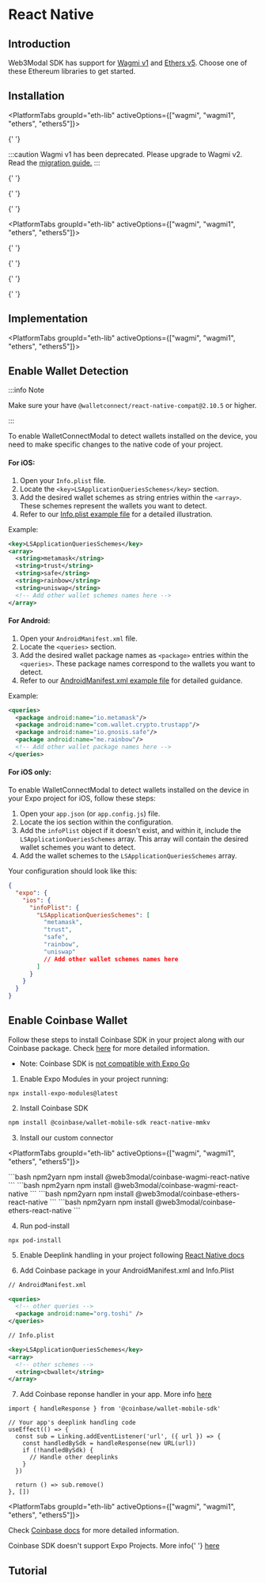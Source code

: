 




# React Native

## Introduction

Web3Modal SDK has support for [Wagmi v1](https://1.x.wagmi.sh/) and [Ethers v5](https://docs.ethers.org/v5/). Choose one of these Ethereum libraries to get started.

<CloudBanner />

## Installation

<Tabs groupId="platform">
<TabItem value="rn-cli" label="React Native CLI">

<PlatformTabs groupId="eth-lib" activeOptions={["wagmi", "wagmi1", "ethers", "ethers5"]}>

<PlatformTabItem value="wagmi">

{' '}

<WagmiInstallation />

</PlatformTabItem>

<PlatformTabItem value="wagmi1">

:::caution
Wagmi v1 has been deprecated. Please upgrade to Wagmi v2. Read the [migration guide.](https://wagmi.sh/react/guides/migrate-from-v1-to-v2)
:::

{' '}

<Wagmi1Installation />

</PlatformTabItem>

<PlatformTabItem value="ethers">

{' '}

<EthersInstallation />

</PlatformTabItem>

<PlatformTabItem value="ethers5">

{' '}

<Ethers5Installation />

</PlatformTabItem>

</PlatformTabs>

</TabItem>

<TabItem value="expo" label="Expo">

<PlatformTabs groupId="eth-lib" activeOptions={["wagmi", "wagmi1", "ethers", "ethers5"]}>

<PlatformTabItem value="wagmi">

{' '}

<WagmiInstallationExpo />

</PlatformTabItem>

<PlatformTabItem value="wagmi1">

{' '}

<Wagmi1InstallationExpo />

</PlatformTabItem>

<PlatformTabItem value="ethers">

{' '}

<EthersInstallationExpo />

</PlatformTabItem>

<PlatformTabItem value="ethers5">

{' '}

<Ethers5InstallationExpo />

</PlatformTabItem>

</PlatformTabs>

</TabItem>

</Tabs>

## Implementation

<PlatformTabs groupId="eth-lib" activeOptions={["wagmi", "wagmi1", "ethers", "ethers5"]}>

<PlatformTabItem value="wagmi">
  <WagmiImplementation />
</PlatformTabItem>

<PlatformTabItem value="wagmi1">
  <Wagmi1Implementation />
</PlatformTabItem>

<PlatformTabItem value="ethers">
  <EthersImplementation />
</PlatformTabItem>

<PlatformTabItem value="ethers5">
  <Ethers5Implementation />
</PlatformTabItem>

</PlatformTabs>

## Enable Wallet Detection

:::info Note

Make sure your have `@walletconnect/react-native-compat@2.10.5` or higher.

:::

To enable WalletConnectModal to detect wallets installed on the device, you need to make specific changes to the native code of your project.

<Tabs groupId="platform">
  <TabItem value="rn-cli" label="React Native CLI">

#### For iOS:

1. Open your `Info.plist` file.
2. Locate the `<key>LSApplicationQueriesSchemes</key>` section.
3. Add the desired wallet schemes as string entries within the `<array>`. These schemes represent the wallets you want to detect.
4. Refer to our [Info.plist example file](https://github.com/WalletConnect/react-native-examples/blob/main/dapps/ModalUProvider/ios/ModalUProvider/Info.plist) for a detailed illustration.

Example:

```xml
<key>LSApplicationQueriesSchemes</key>
<array>
  <string>metamask</string>
  <string>trust</string>
  <string>safe</string>
  <string>rainbow</string>
  <string>uniswap</string>
  <!-- Add other wallet schemes names here -->
</array>
```

#### For Android:

1. Open your `AndroidManifest.xml` file.
2. Locate the `<queries>` section.
3. Add the desired wallet package names as `<package>` entries within the `<queries>`. These package names correspond to the wallets you want to detect.
4. Refer to our [AndroidManifest.xml example file](https://github.com/WalletConnect/react-native-examples/blob/main/dapps/ModalUProvider/android/app/src/main/AndroidManifest.xml) for detailed guidance.

Example:

```xml
<queries>
  <package android:name="io.metamask"/>
  <package android:name="com.wallet.crypto.trustapp"/>
  <package android:name="io.gnosis.safe"/>
  <package android:name="me.rainbow"/>
  <!-- Add other wallet package names here -->
</queries>
```

</TabItem>

<TabItem value="expo" label="Expo">

#### For iOS only:

To enable WalletConnectModal to detect wallets installed on the device in your Expo project for iOS, follow these steps:

1. Open your `app.json` (or `app.config.js`) file.
2. Locate the ios section within the configuration.
3. Add the `infoPlist` object if it doesn't exist, and within it, include the `LSApplicationQueriesSchemes` array. This array will contain the desired wallet schemes you want to detect.
4. Add the wallet schemes to the `LSApplicationQueriesSchemes` array.

Your configuration should look like this:

```json
{
  "expo": {
    "ios": {
      "infoPlist": {
        "LSApplicationQueriesSchemes": [
          "metamask",
          "trust",
          "safe",
          "rainbow",
          "uniswap"
          // Add other wallet schemes names here
        ]
      }
    }
  }
}
```

</TabItem>

</Tabs>

## Enable Coinbase Wallet

<Tabs groupId="platform">
<TabItem value="rn-cli" label="React Native CLI">

Follow these steps to install Coinbase SDK in your project along with our Coinbase package. Check <a href="https://mobilewalletprotocol.github.io/wallet-mobile-sdk/docs/client-sdk/rn-install">here</a> for more detailed information.

- Note: Coinbase SDK is [not compatible with Expo Go](https://github.com/MobileWalletProtocol/wallet-mobile-sdk/issues/206)

1. Enable Expo Modules in your project running:

```
npx install-expo-modules@latest
```

2. Install Coinbase SDK

```bash npm2yarn
npm install @coinbase/wallet-mobile-sdk react-native-mmkv
```

3. Install our custom connector

<PlatformTabs groupId="eth-lib" activeOptions={["wagmi", "wagmi1", "ethers", "ethers5"]}>

<PlatformTabItem value="wagmi">
  ```bash npm2yarn npm install @web3modal/coinbase-wagmi-react-native ```
</PlatformTabItem>

<PlatformTabItem value="wagmi1">
  ```bash npm2yarn npm install @web3modal/coinbase-wagmi-react-native ```
</PlatformTabItem>

<PlatformTabItem value="ethers">
  ```bash npm2yarn npm install @web3modal/coinbase-ethers-react-native ```
</PlatformTabItem>

<PlatformTabItem value="ethers5">
  ```bash npm2yarn npm install @web3modal/coinbase-ethers-react-native ```
</PlatformTabItem>

</PlatformTabs>

4. Run pod-install

```
npx pod-install
```

5. Enable Deeplink handling in your project following <a href="https://reactnative.dev/docs/linking?syntax=ios#enabling-deep-links">React Native docs</a>

6. Add Coinbase package in your AndroidManifest.xml and Info.Plist

```xml
// AndroidManifest.xml

<queries>
  <!-- other queries -->
  <package android:name="org.toshi" />
</queries>
```

```xml
// Info.plist

<key>LSApplicationQueriesSchemes</key>
<array>
  <!-- other schemes -->
  <string>cbwallet</string>
</array>
```

7. Add Coinbase reponse handler in your app. More info <a href="https://mobilewalletprotocol.github.io/wallet-mobile-sdk/docs/client-sdk/rn-setup#listening-for-responses">here</a>

```tsx
import { handleResponse } from '@coinbase/wallet-mobile-sdk'

// Your app's deeplink handling code
useEffect(() => {
  const sub = Linking.addEventListener('url', ({ url }) => {
    const handledBySdk = handleResponse(new URL(url))
    if (!handledBySdk) {
      // Handle other deeplinks
    }
  })

  return () => sub.remove()
}, [])
```

<PlatformTabs groupId="eth-lib" activeOptions={["wagmi", "wagmi1", "ethers", "ethers5"]}>

<PlatformTabItem value="wagmi">
  <WagmiCoinbase />
</PlatformTabItem>

<PlatformTabItem value="wagmi1">
  <Wagmi1Coinbase />
</PlatformTabItem>

<PlatformTabItem value="ethers">
  <EthersCoinbase />
</PlatformTabItem>

<PlatformTabItem value="ethers5">
  <Ethers5Coinbase />
</PlatformTabItem>

</PlatformTabs>

Check <a href="https://mobilewalletprotocol.github.io/wallet-mobile-sdk/docs/client-sdk/rn-install">Coinbase docs</a> for more detailed information.

</TabItem>

<TabItem value="expo" label="Expo">
  Coinbase SDK doesn't support Expo Projects. More info{' '}
  <a href="https://github.com/MobileWalletProtocol/wallet-mobile-sdk/issues/206#issuecomment-1468836345">
    here
  </a>
</TabItem>

</Tabs>

## Tutorial

<YoutubeEmbed videoId="R0edIW72fHo" />
